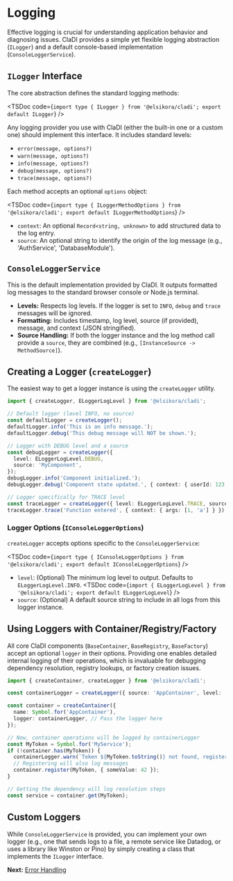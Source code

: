 
# Logging

Effective logging is crucial for understanding application behavior and diagnosing issues. ClaDI provides a simple yet flexible logging abstraction (`ILogger`) and a default console-based implementation (`ConsoleLoggerService`).

## `ILogger` Interface

The core abstraction defines the standard logging methods:

<TSDoc code={`import type { ILogger } from '@elsikora/cladi'; export default ILogger`} />

Any logging provider you use with ClaDI (either the built-in one or a custom one) should implement this interface. It includes standard levels:

-   `error(message, options?)`
-   `warn(message, options?)`
-   `info(message, options?)`
-   `debug(message, options?)`
-   `trace(message, options?)`

Each method accepts an optional `options` object:

<TSDoc code={`import type { ILoggerMethodOptions } from '@elsikora/cladi'; export default ILoggerMethodOptions`} />

-   `context`: An optional `Record<string, unknown>` to add structured data to the log entry.
-   `source`: An optional string to identify the origin of the log message (e.g., 'AuthService', 'DatabaseModule').

## `ConsoleLoggerService`

This is the default implementation provided by ClaDI. It outputs formatted log messages to the standard browser console or Node.js terminal.

-   **Levels:** Respects log levels. If the logger is set to `INFO`, `debug` and `trace` messages will be ignored.
-   **Formatting:** Includes timestamp, log level, source (if provided), message, and context (JSON stringified).
-   **Source Handling:** If both the logger instance and the log method call provide a `source`, they are combined (e.g., `[InstanceSource -> MethodSource]`).

## Creating a Logger (`createLogger`)

The easiest way to get a logger instance is using the `createLogger` utility.

```typescript filename="src/create-loggers.ts" copy
import { createLogger, ELoggerLogLevel } from '@elsikora/cladi';

// Default logger (level INFO, no source)
const defaultLogger = createLogger();
defaultLogger.info('This is an info message.');
defaultLogger.debug('This debug message will NOT be shown.');

// Logger with DEBUG level and a source
const debugLogger = createLogger({
  level: ELoggerLogLevel.DEBUG,
  source: 'MyComponent',
});
debugLogger.info('Component initialized.');
debugLogger.debug('Component state updated.', { context: { userId: 123 } });

// Logger specifically for TRACE level
const traceLogger = createLogger({ level: ELoggerLogLevel.TRACE, source: 'LowLevelUtil' });
traceLogger.trace('Function entered', { context: { args: [1, 'a'] } });
```

### Logger Options (`IConsoleLoggerOptions`)

`createLogger` accepts options specific to the `ConsoleLoggerService`:

<TSDoc code={`import type { IConsoleLoggerOptions } from '@elsikora/cladi'; export default IConsoleLoggerOptions`} />

-   `level`: (Optional) The minimum log level to output. Defaults to `ELoggerLogLevel.INFO`.
    <TSDoc code={`import { ELoggerLogLevel } from '@elsikora/cladi'; export default ELoggerLogLevel`} />
-   `source`: (Optional) A default source string to include in all logs from this logger instance.

## Using Loggers with Container/Registry/Factory

All core ClaDI components (`BaseContainer`, `BaseRegistry`, `BaseFactory`) accept an optional `logger` in their options. Providing one enables detailed internal logging of their operations, which is invaluable for debugging dependency resolution, registry lookups, or factory creation issues.

```typescript filename="src/container-with-logging.ts" copy
import { createContainer, createLogger } from '@elsikora/cladi';

const containerLogger = createLogger({ source: 'AppContainer', level: 'debug' });

const container = createContainer({
  name: Symbol.for('AppContainer'),
  logger: containerLogger, // Pass the logger here
});

// Now, container operations will be logged by containerLogger
const MyToken = Symbol.for('MyService');
if (!container.has(MyToken)) {
  containerLogger.warn(`Token ${MyToken.toString()} not found, registering...`);
  // Registering will also log messages
  container.register(MyToken, { someValue: 42 });
}

// Getting the dependency will log resolution steps
const service = container.get(MyToken);
```

## Custom Loggers

While `ConsoleLoggerService` is provided, you can implement your own logger (e.g., one that sends logs to a file, a remote service like Datadog, or uses a library like Winston or Pino) by simply creating a class that implements the `ILogger` interface.

**Next:** [Error Handling](./error-handling) 
